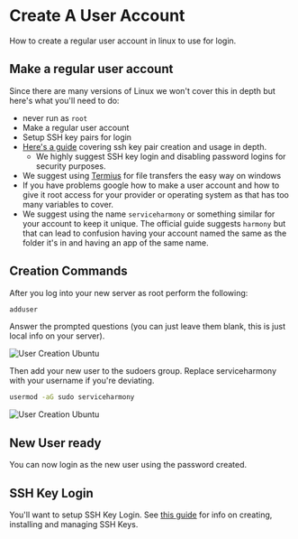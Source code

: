 # Create A User Account
How to create a regular user account in linux to use for login.

## Make a regular user account
Since there are many versions of Linux we won't cover this in depth but here's what you'll need to do:
- never run as `root`
- Make a regular user account
- Setup SSH key pairs for login
- [Here's a guide](https://www.linuxbabe.com/linux-server/setup-passwordless-ssh-login) covering ssh key pair creation and usage in depth.
    - We highly suggest SSH key login and disabling password logins for security purposes.
- We suggest using [Termius](/companion/new/tools#termius) for file transfers the easy way on windows
- If you have problems google how to make a user account and how to give it root access for your provider or operating system as that has too many variables to cover.
- We suggest using the name `serviceharmony` or something similar for your account to keep it unique. The official guide suggests `harmony` but that can lead to confusion having your account named the same as the folder it's in and having an app of the same name.

## Creation Commands
After you log into your new server as root perform the following:
```bash
adduser
```

Answer the prompted questions (you can just leave them blank, this is just local info on your server).

![User Creation Ubuntu](/new_user_1.png)

Then add your new user to the sudoers group. Replace serviceharmony with your username if you're deviating. 

```bash
usermod -aG sudo serviceharmony
```

![User Creation Ubuntu](/new_user_2.png)

## New User ready
You can now login as the new user using the password created.

## SSH Key Login
You'll want to setup SSH Key Login. See [this guide](https://www.linuxbabe.com/linux-server/setup-passwordless-ssh-login) for info on creating, installing and managing SSH Keys.